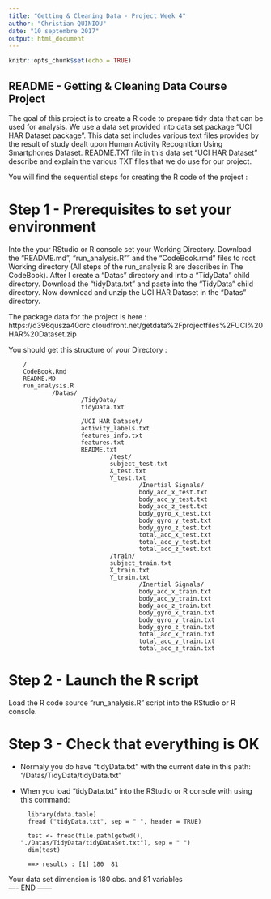 ```yaml
---
title: "Getting & Cleaning Data - Project Week 4"
author: "Christian QUINIOU"
date: "10 septembre 2017"
output: html_document
---
```


```r
knitr::opts_chunk$set(echo = TRUE)
```

## README - Getting & Cleaning Data Course Project

The goal of this project is to create a R code to prepare tidy data that can be used for analysis.
We use a data set provided into data set package "UCI HAR Dataset package".
This data set includes various text files provides by the result of study dealt upon Human Activity Recognition Using Smartphones Dataset.
README.TXT file in this data set "UCI HAR Dataset" describe and explain the various TXT files that we do use for our project.

You will find the sequential steps for creating the R code of the project :

# Step 1 - Prerequisites to set your environment
Into the your RStudio or R console set your Working Directory.
Download the "README.md", "run_analysis.R"" and the "CodeBook.rmd" files to root Working directory (All steps of the run_analysis.R are describes in The CodeBook).
After I create a "Datas" directory and into a "TidyData" child directory.
Download the "tidyData.txt" and paste into the "TidyData" child directory.
Now download and unzip the UCI HAR Dataset in the "Datas" directory.

The package data for the project is here : 
https://d396qusza40orc.cloudfront.net/getdata%2Fprojectfiles%2FUCI%20HAR%20Dataset.zip

You should get this structure of your Directory :

        /
        CodeBook.Rmd
        README.MD
        run_analysis.R
                /Datas/
                        /TidyData/
                        tidyData.txt
                
                        /UCI HAR Dataset/
                        activity_labels.txt
                        features_info.txt
                        features.txt
                        README.txt
                                /test/
                                subject_test.txt
                                X_test.txt
                                Y_test.txt
                                        /Inertial Signals/
                                        body_acc_x_test.txt
                                        body_acc_y_test.txt
                                        body_acc_z_test.txt
                                        body_gyro_x_test.txt
                                        body_gyro_y_test.txt
                                        body_gyro_z_test.txt
                                        total_acc_x_test.txt
                                        total_acc_y_test.txt
                                        total_acc_z_test.txt
                                /train/
                                subject_train.txt
                                X_train.txt
                                Y_train.txt
                                        /Inertial Signals/
                                        body_acc_x_train.txt
                                        body_acc_y_train.txt
                                        body_acc_z_train.txt
                                        body_gyro_x_train.txt
                                        body_gyro_y_train.txt
                                        body_gyro_z_train.txt
                                        total_acc_x_train.txt
                                        total_acc_y_train.txt
                                        total_acc_z_train.txt

# Step 2 - Launch the R script
Load the R code source "run_analysis.R" script into the RStudio or R console.

# Step 3 - Check that everything is OK
- Normaly you do have "tidyData.txt" with the current date in this path: "/Datas/TidyData/tidyData.txt"
- When you load "tidyData.txt" into the RStudio or R console with using this command:

        library(data.table)
        fread ("tidyData.txt", sep = " ", header = TRUE)
        
        test <- fread(file.path(getwd(), "./Datas/TidyData/tidyDataSet.txt"), sep = " ")
        dim(test)
        
        ==> results : [1] 180  81
        
Your data set dimension is 180 obs. and 81 variables   
---- END ------
